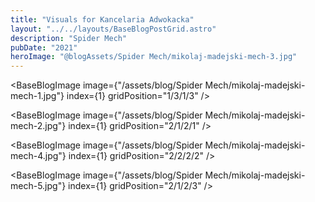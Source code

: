 ```yaml
---
title: "Visuals for Kancelaria Adwokacka"
layout: "../../layouts/BaseBlogPostGrid.astro"
description: "Spider Mech"
pubDate: "2021"
heroImage: "@blogAssets/Spider Mech/mikolaj-madejski-mech-3.jpg"
---
```



<BaseBlogHeadTile
  index="1"
  title={frontmatter.title}
  date={frontmatter.pubDate}
  text="Personal project"
  gridPosition="1/1/1/3"
/>

<BaseBlogImage
  image={"/assets/blog/Spider Mech/mikolaj-madejski-mech-1.jpg"}
  index={1}
  gridPosition="1/3/1/3"
/>

<BaseBlogImage
  image={"/assets/blog/Spider Mech/mikolaj-madejski-mech-2.jpg"}
  index={1}
  gridPosition="2/1/2/1"
/>

<BaseBlogImage
  image={"/assets/blog/Spider Mech/mikolaj-madejski-mech-4.jpg"}
  index={1}
  gridPosition="2/2/2/2"
/>

<BaseBlogImage
  image={"/assets/blog/Spider Mech/mikolaj-madejski-mech-5.jpg"}
  index={1}
  gridPosition="2/1/2/3"
/>
